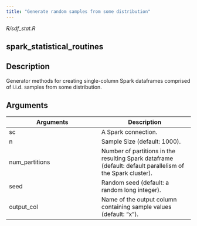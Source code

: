 ```yaml
---
title: "Generate random samples from some distribution"
---
```


*R/sdf_stat.R*

## spark_statistical_routines

## Description
Generator methods for creating single-column Spark dataframes comprised of i.i.d. samples from some distribution. 



## Arguments
|Arguments|Description|
|---|---|
| sc | A Spark connection. |
| n | Sample Size (default: 1000). |
| num_partitions | Number of partitions in the resulting Spark dataframe (default: default parallelism of the Spark cluster). |
| seed | Random seed (default: a random long integer). |
| output_col | Name of the output column containing sample values (default: "x"). |







